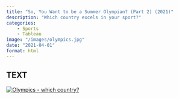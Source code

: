 ```yaml
---
title: "So, You Want to be a Summer Olympian? (Part 2) (2021)"
description: "Which country excels in your sport?"
categories: 
    - Sports
    - Tableau
image: "/images/olympics.jpg"
date: "2021-04-01"
format: html
---
```




## TEXT

::: {#viz1740998658445 .tableauPlaceholder style="position: relative"}
<noscript><a href='#'><img src="https://public.tableau.com/static/images/So/SoYouWanttobeaSummerOlympianPart22021/Olympics-whichcountry/1_rss.png" alt="Olympics - which country? " style="border: none"/></a></noscript>

<object class="tableauViz" style="display:none;">

<param name='host_url' value='https%3A%2F%2Fpublic.tableau.com%2F' /> <param name='embed_code_version' value='3' /> <param name='site_root' value='' /><param name='name' value='SoYouWanttobeaSummerOlympianPart22021&#47;Olympics-whichcountry' /><param name='tabs' value='no' /><param name='toolbar' value='yes' /><param name='static_image' value='https:&#47;&#47;public.tableau.com&#47;static&#47;images&#47;So&#47;SoYouWanttobeaSummerOlympianPart22021&#47;Olympics-whichcountry&#47;1.png' /> <param name='animate_transition' value='yes' /><param name='display_static_image' value='yes' /><param name='display_spinner' value='yes' /><param name='display_overlay' value='yes' /><param name='display_count' value='yes' /><param name='language' value='en-GB' />

</object>
:::

```{=html}
            <script type='text/javascript'>                    var divElement = document.getElementById('viz1740998658445');                    var vizElement = divElement.getElementsByTagName('object')[0];                    if ( divElement.offsetWidth > 800 ) { vizElement.style.width='827px';vizElement.style.height='2496px';} else if ( divElement.offsetWidth > 500 ) { vizElement.style.width='827px';vizElement.style.height='2496px';} else { vizElement.style.width='100%';vizElement.style.height='2377px';}                     var scriptElement = document.createElement('script');                    scriptElement.src = 'https://public.tableau.com/javascripts/api/viz_v1.js';                    vizElement.parentNode.insertBefore(scriptElement, vizElement);                </script>
```
